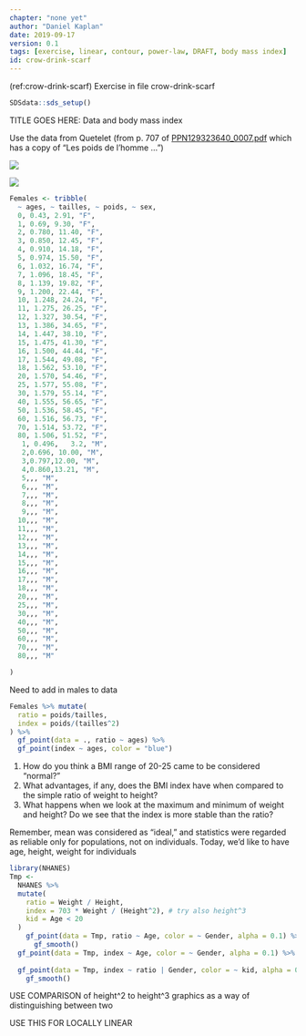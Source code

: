 ```yaml
---
chapter: "none yet"
author: "Daniel Kaplan"
date: 2019-09-17 
version: 0.1
tags: [exercise, linear, contour, power-law, DRAFT, body mass index]
id: crow-drink-scarf 
---
```


(ref:crow-drink-scarf) Exercise in file crow-drink-scarf

```r
SDSdata::sds_setup()
```

TITLE GOES HERE: Data and body mass index

Use the data from Quetelet (from p. 707 of [PPN129323640_0007.pdf](https://gdz.sub.uni-goettingen.de/id/PPN129323640_0007?tify={%22pages%22:[685],%22panX%22:0.552,%22panY%22:0.31,%22view%22:%22export%22,%22zoom%22:0.821}) which has a copy of "Les poids de l'homme ...")

![](/images/quetelet-bmi-females.png)

![](/images/quetelet-bmi-males.png)

```r
Females <- tribble(
  ~ ages, ~ tailles, ~ poids, ~ sex,
  0, 0.43, 2.91, "F",
  1, 0.69, 9.30, "F",
  2, 0.780, 11.40, "F", 
  3, 0.850, 12.45, "F", 
  4, 0.910, 14.18, "F", 
  5, 0.974, 15.50, "F", 
  6, 1.032, 16.74, "F", 
  7, 1.096, 18.45, "F", 
  8, 1.139, 19.82, "F", 
  9, 1.200, 22.44, "F", 
  10, 1.248, 24.24, "F",
  11, 1.275, 26.25, "F",
  12, 1.327, 30.54, "F",
  13, 1.386, 34.65, "F",
  14, 1.447, 38.10, "F",
  15, 1.475, 41.30, "F",
  16, 1.500, 44.44, "F",
  17, 1.544, 49.08, "F", 
  18, 1.562, 53.10, "F",
  20, 1.570, 54.46, "F",
  25, 1.577, 55.08, "F",
  30, 1.579, 55.14, "F",
  40, 1.555, 56.65, "F",
  50, 1.536, 58.45, "F",
  60, 1.516, 56.73, "F",
  70, 1.514, 53.72, "F",
  80, 1.506, 51.52, "F",
   1, 0.496,   3.2, "M",
   2,0.696, 10.00, "M",
   3,0.797,12.00, "M",
   4,0.860,13.21, "M",
   5,,, "M",
   6,,, "M",
   7,,, "M",
   8,,, "M",
   9,,, "M",
  10,,, "M",
  11,,, "M",
  12,,, "M",
  13,,, "M",
  14,,, "M",
  15,,, "M",
  16,,, "M",
  17,,, "M",
  18,,, "M",
  20,,, "M",
  25,,, "M",
  30,,, "M",
  40,,, "M",
  50,,, "M",
  60,,, "M",
  70,,, "M",
  80,,, "M"

)
```

Need to add in males to data



```r
Females %>% mutate(
  ratio = poids/tailles,
  index = poids/(tailles^2)
) %>%
  gf_point(data = ., ratio ~ ages) %>%
  gf_point(index ~ ages, color = "blue")
```


1. How do you think a BMI range of 20-25 came to be considered "normal?"
2. What advantages, if any, does the BMI index have when compared to the simple ratio of weight to height?
3. What happens when we look at the maximum and minimum of weight and height? Do we see that the index is more stable than the ratio?

Remember, mean was considered as "ideal," and statistics were regarded as reliable only for populations, not on individuals. Today, we'd like to have age, height, weight for individuals

```r
library(NHANES)
Tmp <- 
  NHANES %>% 
  mutate(
    ratio = Weight / Height,
    index = 703 * Weight / (Height^2), # try also height^3
    kid = Age < 20
  ) 
    gf_point(data = Tmp, ratio ~ Age, color = ~ Gender, alpha = 0.1) %>% 
      gf_smooth()
  gf_point(data = Tmp, index ~ Age, color = ~ Gender, alpha = 0.1) %>% gf_smooth()
  
  gf_point(data = Tmp, index ~ ratio | Gender, color = ~ kid, alpha = 0.1) %>%
    gf_smooth()
```

USE COMPARISON of height^2 to height^3 graphics as a way of distinguishing between two 

USE THIS FOR LOCALLY LINEAR
